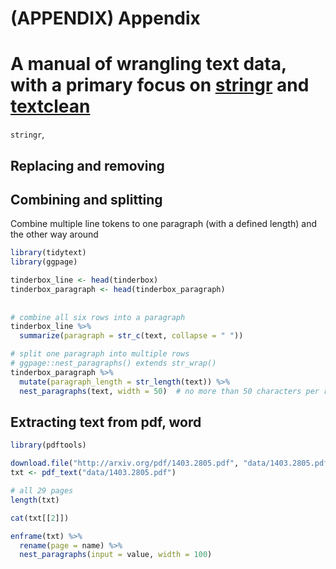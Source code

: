 


# (APPENDIX) Appendix {-}   


# A manual of wrangling text data, with a primary focus on [stringr](https://stringr.tidyverse.org/index.html) and [textclean](https://github.com/trinker/textclean)

`stringr`, 

## Replacing and removing  

## Combining and splitting 

Combine multiple line tokens to one paragraph (with a defined length) and the other way around  

```r
library(tidytext)
library(ggpage)

tinderbox_line <- head(tinderbox)
tinderbox_paragraph <- head(tinderbox_paragraph) 
  
  
# combine all six rows into a paragraph
tinderbox_line %>% 
  summarize(paragraph = str_c(text, collapse = " "))

# split one paragraph into multiple rows 
# ggpage::nest_paragraphs() extends str_wrap()
tinderbox_paragraph %>% 
  mutate(paragraph_length = str_length(text)) %>% 
  nest_paragraphs(text, width = 50)  # no more than 50 characters per row
```

## Extracting text from pdf, word  

```r
library(pdftools)

download.file("http://arxiv.org/pdf/1403.2805.pdf", "data/1403.2805.pdf", mode = "wb")
txt <- pdf_text("data/1403.2805.pdf")

# all 29 pages  
length(txt) 

cat(txt[[2]])

enframe(txt) %>% 
  rename(page = name) %>% 
  nest_paragraphs(input = value, width = 100)
```
